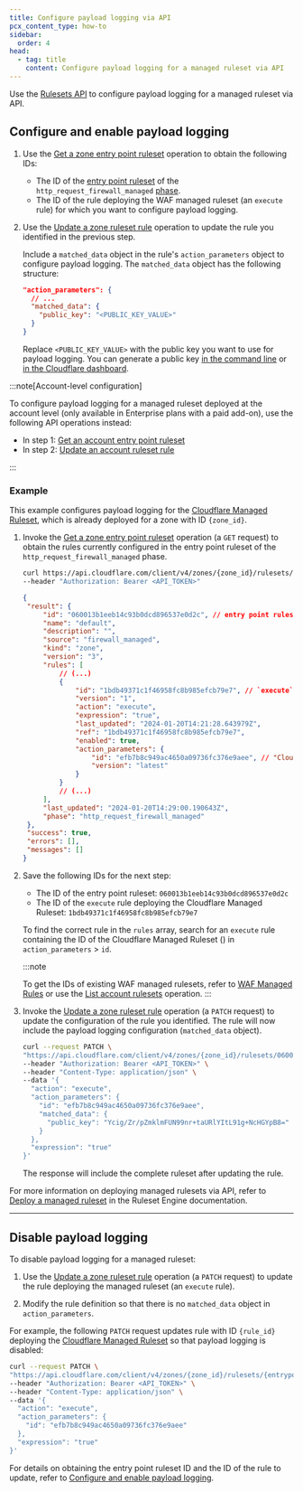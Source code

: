 ```yaml
---
title: Configure payload logging via API
pcx_content_type: how-to
sidebar:
  order: 4
head:
  - tag: title
    content: Configure payload logging for a managed ruleset via API
---
```



Use the [Rulesets API](/ruleset-engine/rulesets-api/) to configure payload logging for a managed ruleset via API.

## Configure and enable payload logging

1. Use the [Get a zone entry point ruleset](/api/operations/getZoneEntrypointRuleset) operation to obtain the following IDs:

   - The ID of the [entry point ruleset](/ruleset-engine/about/rulesets/#entry-point-ruleset) of the `http_request_firewall_managed` [phase](/ruleset-engine/about/phases/).
   - The ID of the rule deploying the WAF managed ruleset (an `execute` rule) for which you want to configure payload logging.

2. Use the [Update a zone ruleset rule](/api/operations/updateZoneRulesetRule) operation to update the rule you identified in the previous step.

   Include a `matched_data` object in the rule's `action_parameters` object to configure payload logging. The `matched_data` object has the following structure:

   ```json null {3-5}
   "action_parameters": {
     // ...
     "matched_data": {
       "public_key": "<PUBLIC_KEY_VALUE>"
     }
   }
   ```

   Replace `<PUBLIC_KEY_VALUE>` with the public key you want to use for payload logging. You can generate a public key [in the command line](/waf/managed-rules/payload-logging/command-line/generate-key-pair/) or [in the Cloudflare dashboard](/waf/managed-rules/payload-logging/configure/).

:::note[Account-level configuration]

To configure payload logging for a managed ruleset deployed at the account level (only available in Enterprise plans with a paid add-on), use the following API operations instead:

- In step 1: [Get an account entry point ruleset](/api/operations/getAccountEntrypointRuleset)
- In step 2: [Update an account ruleset rule](/api/operations/updateAccountRulesetRule)

:::

### Example

This example configures payload logging for the [Cloudflare Managed Ruleset](/waf/managed-rules/reference/cloudflare-managed-ruleset/), which is already deployed for a zone with ID `{zone_id}`.

1. Invoke the [Get a zone entry point ruleset](/api/operations/getZoneEntrypointRuleset) operation (a `GET` request) to obtain the rules currently configured in the entry point ruleset of the `http_request_firewall_managed` phase.

   ```bash title="Request"
   curl https://api.cloudflare.com/client/v4/zones/{zone_id}/rulesets/phases/http_request_firewall_managed/entrypoint \
   --header "Authorization: Bearer <API_TOKEN>"
   ```

   ```json title="Example response" {3,12,20}
   {
   	"result": {
   		"id": "060013b1eeb14c93b0dcd896537e0d2c", // entry point ruleset ID
   		"name": "default",
   		"description": "",
   		"source": "firewall_managed",
   		"kind": "zone",
   		"version": "3",
   		"rules": [
   			// (...)
   			{
   				"id": "1bdb49371c1f46958fc8b985efcb79e7", // `execute` rule ID
   				"version": "1",
   				"action": "execute",
   				"expression": "true",
   				"last_updated": "2024-01-20T14:21:28.643979Z",
   				"ref": "1bdb49371c1f46958fc8b985efcb79e7",
   				"enabled": true,
   				"action_parameters": {
   					"id": "efb7b8c949ac4650a09736fc376e9aee", // "Cloudflare Managed Ruleset" ID
   					"version": "latest"
   				}
   			}
   			// (...)
   		],
   		"last_updated": "2024-01-20T14:29:00.190643Z",
   		"phase": "http_request_firewall_managed"
   	},
   	"success": true,
   	"errors": [],
   	"messages": []
   }
   ```

2. Save the following IDs for the next step:

   - The ID of the entry point ruleset: `060013b1eeb14c93b0dcd896537e0d2c`
   - The ID of the `execute` rule deploying the Cloudflare Managed Ruleset: `1bdb49371c1f46958fc8b985efcb79e7`

   To find the correct rule in the `rules` array, search for an `execute` rule containing the ID of the Cloudflare Managed Ruleset (<RuleID id="efb7b8c949ac4650a09736fc376e9aee" />) in `action_parameters` > `id`.

   :::note

   To get the IDs of existing WAF managed rulesets, refer to [WAF Managed Rules](/waf/managed-rules/#managed-rulesets) or use the [List account rulesets](/api/operations/listAccountRulesets) operation.
   :::

3. Invoke the [Update a zone ruleset rule](/api/operations/updateZoneRulesetRule) operation (a `PATCH` request) to update the configuration of the rule you identified. The rule will now include the payload logging configuration (`matched_data` object).

   ```bash title="Request" {9-11}
   curl --request PATCH \
   "https://api.cloudflare.com/client/v4/zones/{zone_id}/rulesets/060013b1eeb14c93b0dcd896537e0d2c/rules/1bdb49371c1f46958fc8b985efcb79e7" \
   --header "Authorization: Bearer <API_TOKEN>" \
   --header "Content-Type: application/json" \
   --data '{
     "action": "execute",
     "action_parameters": {
       "id": "efb7b8c949ac4650a09736fc376e9aee",
       "matched_data": {
         "public_key": "Ycig/Zr/pZmklmFUN99nr+taURlYItL91g+NcHGYpB8="
       }
     },
     "expression": "true"
   }'
   ```

   The response will include the complete ruleset after updating the rule.

For more information on deploying managed rulesets via API, refer to [Deploy a managed ruleset](/ruleset-engine/managed-rulesets/deploy-managed-ruleset/) in the Ruleset Engine documentation.

---

## Disable payload logging

To disable payload logging for a managed ruleset:

1. Use the [Update a zone ruleset rule](/api/operations/updateZoneRulesetRule) operation (a `PATCH` request) to update the rule deploying the managed ruleset (an `execute` rule).

2. Modify the rule definition so that there is no `matched_data` object in `action_parameters`.

For example, the following `PATCH` request updates rule with ID `{rule_id}` deploying the [Cloudflare Managed Ruleset](/waf/managed-rules/reference/cloudflare-managed-ruleset/) so that payload logging is disabled:

```bash
curl --request PATCH \
"https://api.cloudflare.com/client/v4/zones/{zone_id}/rulesets/{entrypoint_ruleset_id}/rules/{rule_id}" \
--header "Authorization: Bearer <API_TOKEN>" \
--header "Content-Type: application/json" \
--data '{
  "action": "execute",
  "action_parameters": {
    "id": "efb7b8c949ac4650a09736fc376e9aee"
  },
  "expression": "true"
}'
```

For details on obtaining the entry point ruleset ID and the ID of the rule to update, refer to [Configure and enable payload logging](/waf/managed-rules/payload-logging/configure-api/#configure-and-enable-payload-logging).
